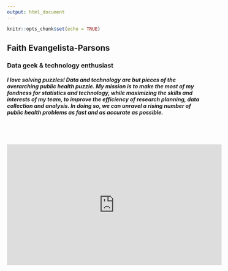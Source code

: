 ```yaml
---
output: html_document
---
```

```r
knitr::opts_chunk$set(echo = TRUE)
```


## Faith Evangelista-Parsons

### Data geek & technology enthusiast

##### I love solving puzzles! Data and technology are but pieces of the overarching public health puzzle. My mission is to make the most of my fondness for statistics and technology, while maximizing the skills and interests of my team, to improve the efficiency of research planning, data collection and analysis. In doing so, we can unravel a rising number of public health problems as fast and as accurate as possible. 

<br>
<br>
<br>
<iframe width="560" height="315" src="https://www.youtube.com/embed/A13eq4MQj30" frameborder="0" allowfullscreen></iframe>
